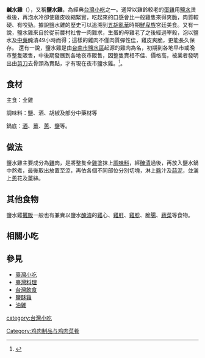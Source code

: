 {{Infobox Hokkien name
| title      = 鹹水雞
| hanji      = 鹹水雞
| poj        = Kiâm-chúi-ke
| hanlo      = 
| tl         = Kiâm-tsuí-ke
| bp         = 
| hongim     = ㄍㄧㆰˊㄗㄨㄧˋㄍㆤ
| hokkienipa = 
| lm  = 
| image      = 
| image_size = 
| caption    = 
}}
'''鹹水雞'''（{{lang-nan-tw|鹹水雞|tl= Kiâm-tsuí-ke|poj= }}），又稱'''鹽水雞'''，為經典[[台灣小吃|台灣小吃]]之一。通常以雞齡較老的[[蛋雞|蛋雞]]用[[鹽水|鹽水]]燙煮後，再泡水冷卻使雞皮收縮緊實，吃起來的口感會比一般雞隻來得爽脆，肉質較硬、有咬勁。據說鹽水雞的歷史可以追溯到[[五胡亂華|五胡亂華]]時期[[鮮卑族|鮮卑族]]宮廷美食。又有一說，鹽水雞來自於從前農村社會一肉難求，生蛋的母雞老了之後經過宰殺，泡以鹽水及[[中藥|中藥]]醃漬49小時而得；這樣的雞肉不僅肉質彈性佳，雞皮爽脆，更能長久保存。
還有一說，鹽水雞是由[[台南市|台南市]][[鹽水區|鹽水區]]起源的雞肉為名，初期到各地早市或晚市整隻販售，中後期發展到各地夜市販售，因整隻賣相不佳、價格高，被業者發明出由[[剪刀|剪刀]]去骨頭為賣點，才有現在夜市鹽水雞。<ref>{{cite news|author=劉宜叡|title=破解！「鹽水雞」到底是不是淘汰雞～|url=https://www.foodnext.net/science/machining/paper/5357101292|language=zh-hant|websites=食力|date=2018-01-03|accessdate=2019-04-02|archive-date=2019-04-02|archive-url=https://web.archive.org/web/20190402013002/https://www.foodnext.net/science/machining/paper/5357101292|dead-url=no}}</ref>。

== 食材 ==

主食：全雞

調味料：鹽、酒、胡椒及部分中藥材等

鍋底：[[酒|酒]]、[[薑|薑]]、[[蔥|蔥]]、[[食盐|鹽]]等。

== 做法 ==

鹽水雞主要成分為[[雞|雞]]肉，是將整隻全[[雞|雞]]塗抹上[[調味料|調味料]]，經[[醃漬|醃漬]]過後，再放入鹽水鍋中熬煮，最後取出放置至涼，再依各個不同部位分別切塊，淋上[[醬|醬]]汁及[[蒜泥|蒜泥]]，並灑上[[蔥|蔥]]花及[[薑|薑]]絲。

== 其他食物 ==

鹽水雞[[攤販|攤販]]一般也有兼賣以鹽水[[醃漬|醃漬]]的[[雞|雞]]心、[[食用肝|雞肝]]、[[砂囊|雞胗]]、脆[[腸|腸]]、[[蔬菜|蔬菜]]等食物。

== 相關小吃 ==
==參見==
* [[臺灣小吃|臺灣小吃]]
* [[臺灣料理|臺灣料理]]
* [[台灣飲食|台灣飲食]]
* [[鹽酥雞|鹽酥雞]]
* [[油雞|油雞]]

[[category:台灣小吃|category:台灣小吃]]
[[Category:鸡肉制品与鸡肉菜肴|Category:鸡肉制品与鸡肉菜肴]]